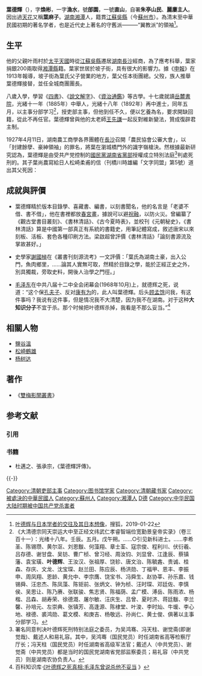 {{明清人物信息框
| 姓名 = 葉德輝
| 原名 =
| 圖片名稱= YeDeHui.png
| 圖片大小 = 220px
| 圖片說明 = 
| 最高職務 = 吏部主事
| 國家 = 大清
| 爵位 =
| 籍貫 = [[江蘇省_(清)|江蘇]][[吳縣|吳縣]]（今[[蘇州市|蘇州市]]）
| 族裔 = 漢族
| 旗籍 = 
| 字號 = 字'''煥彬'''，一字'''漁水'''，號'''郋園'''，一號'''直山'''<br>自署'''朱亭山民'''、'''麗廔主人'''
| 諡號 = 
| 出生日期 = [[同治|同治]]三年（1864年）
| 出生地點 = {{QING-1862}}[[湖南省_(清)|湖南]][[湘潭縣|湘潭縣]]
| 逝世日期 = 民國十六年（{{death date and age|1927|4|11|1864|0|0}}）
| 逝世地點 = {{ROC-1912}}[[湖南省_(中華民國)|湖南]][[長沙|長沙]]
| 墓葬 = 
| 配偶 =
| 親屬 = 
| 出身 = 
*光緒十八年（1892年）壬辰科進士出身
| 經歷 = 
| 著作 =
}}

'''葉德輝'''（{{bd|1864年||1927年|4月11日|catIdx=Y葉}}），字'''煥彬'''，一字'''漁水'''，號'''郋園'''，一號'''直山'''，自署'''朱亭山民'''、'''麗廔主人'''。{{r|duck|page=48}}因出過[[天花|天花]]又稱'''葉麻子'''。[[湖南省_(清)|湖南]][[湘潭縣|湘潭]]人，籍貫[[江蘇省_(清)|江蘇]][[吳縣|吳縣]]（今[[蘇州市|蘇州市]]）。{{r|duck|page=48}}為清末至中華民國初期的著名学者，也是近代史上著名的守舊派———“翼教派”的領袖<ref name="日本想像">[https://www.sohu.com/a/290782106_562249 叶德辉与日本学者的交往及其日本想像]，搜狐，2019-01-22</ref>。

==生平==
他的父親叶雨村於[[太平天國|太平天國]]時從[[江蘇省_(清)|江蘇]][[吳縣|吳縣]]遷居[[湖南省_(清)|湖南]][[長沙府|長沙]]經商，為了應考科舉，葉家捐銀200兩取得[[湘潭縣|湘潭縣]]籍。葉家世居於坡子街，具有很大的影響力。據《[[申報|申報]]》在1913年報導，坡子街為葉氏父子營業的地方，葉父任本街團總。父歿，族人推舉葉德輝接替，並任全城商團團長。

八歲入學，學習《[[四書|四書]]》、《[[說文解字|說文解字]]》、《[[資治通鑑|資治通鑑]]》等古學。十七歲就讀[[岳麓書院|岳麓書院]]，光緒十一年（1885年）中舉人，光緒十八年（1892年）再中進士，同年五月，以主事分部学习<ref>《大清德宗同天崇运大中至正经文纬武仁孝睿智端俭宽勤景皇帝实录》（卷三百十一）：光绪十八年。壬辰。五月。戊午朔。……○引见新科进士。……李希圣、陈锡瓒、黄尔沤、刘恩黻、何藻翔、章士荃、寇宗俊、程利川、伏衍羲、吕存德、谢甘盘、吴钫、曹广桢、曾习经、周汝钧、刘显曾、江逢辰、蔡镇藩、袁宝璜、'''叶德辉'''、王汝汉、张祖厚、饶轸、唐文治、陈毓錱、贵诚、桂森、存庆、文龙、沈宝琛、赵兰田、陈应辰、杨洪勋、丁福甲、恩丰、李振申、周凤翔、恩龄、黄允中、李宗膺、饶宝书、冯舜生、赵协莘、孙乐嘉、钱锡舜、汪忠杰、陈凤藻、陈钜前、张炳文、钟为桢、汪时琛、邓廷佐、李慎侯、吴思让、陈乃赓、张联骏、焦志贤、陈福荫、孟广模、溥岳、陈雨浓、杨楷、吕森、胡寿荣、徐德溉、屠尔敏、汪庆生、吕曾、夏时济、蒋廷黻、李兰馨、孙培元、左崇典、张镇芳、高逢源、陈棣堂、叶浚、李时灿、牛瑗、李心地、禄德、裘鸿勋、葛文模、和庚吉、杨敬远、孙尚仁、黄士俊、俱著以主事分部学习。</ref>，授吏部主事，但他到任不久，便以乞養為名，要求開缺回籍，從此不再任官。葉德輝曾與他的太老師[[王先謙|王先謙]]一起反對維新變法，贊成復辟君主制。

1927年4月11日，湖南農工商學各界團體在[[長沙|長沙]]召開「農民協會公審大會」，以「封建餘孽、豪紳領袖」的罪名，將葉在瀏城橋門外的識字嶺槍決。然根據最新研究認為，葉德輝是由受共产党控制的[[中國國民黨湖南省黨部|國民黨湖南省黨部]]授權成立特別法庭<ref>署名同意判决叶德辉死刑特别法庭之委员，为吴鸿骞、冯天柱、谢觉斋(即谢觉哉)、戴述人和易礼容。其中，吴鸿骞（国民党员）时任湖南省高等检察厅厅长；冯天柱（国民党员）时任湖南省高级军法官；戴述人（中共党员）、谢觉斋（中共党员）都是当时的国民党湖南省党部监察委员；易礼容（中共党员）则是湖南农协负责人。</ref>判處死刑的。其子葉尚農寫給日人松崎柔甫的信（刊橋川時雄編「文字同盟」第5號）道出其父死因：

{{Cquote 2|今將先父遇難被害各情節，涕泣陳之。先父於夏曆三月初七日晚六時，被農工界在家捕去，送押長沙縣署內。當即遍懇有力各要人，出為救援，均歸無效。初十日，由長沙縣轉送特別法庭，於下午三時提訊一次，所犯刑律，帝制嫌疑。四時，送往瀏陽門外識字嶺槍決。身受兩槍，一中頭部，一中心部，遂遭慘死。嗚呼，痛哉！是日，全家大小，恐被逮捕，均皆逃避，妻離子散，惶懼萬分。家中所有藏書，以及金石字畫、古銅遺稿、應用金銀珠玉、衣服器具等要件，均被彼等搶劫一空。家中僅存少數書籍、碑帖、書版，充為中山圖書館所有。現懇友人疏通，故未搬移他處。住宅充為館址，並設辦事處，管理有人，聞有散失。家藏宋元及善本書籍，計存無幾。現事仍未解嚴，棘人閤家大小，男女人丁，至今隱逸，逃往四方，仍未團聚。霎時家敗人亡，不知所犯何律。先嚴近撰《觀古堂藏書記》、年譜、詩稿、經學各書，均被沒充。刻在托友說項，不知能否發還。棘人遭此大故，現在流離失所，寢饋難安，神情恍怫，如若顛狂，一切苦衷，罄竹莫宣。知我如兄，其將何以教之，而將何以救之耶！棘人葉尚農泣血頓首夏曆七月十四日。'''<ref>葉德輝事實上是因為罵農民協會的一幅對聯被處死的。[[柳直荀|柳直荀]]《馬日事變的回憶》：「葉德輝對聯是「農運久長，稻梁菽麥黍稷，一班雜種；會場廣大，馬牛羊雞犬豬，都是畜生。」（王健民：《中國共產黨史稿》第447頁）</ref><ref>[[许克祥|许克祥]]在其回忆文章里说，叶的对联是在行刑之前写的，“葉是全國有名的文人，當行刑之前，葉對看管他的共幹說：「我有對聯一副，送給你們：『農運宏開，稻粱菽麥黍稷，一般雜種；會場擴大，馬牛羊鷄犬豕，六畜成群。』”（许克祥《[http://peacehall.com/news/gb/z_special/2007/02/200702080222.shtml 马日事变长沙剷共始末]》）</ref><ref>以前給葉家挑糞的都是從後門出入，1927年，北伐革命軍佔領長沙，糞夫沒跟葉打招呼就改由前門出入。葉德輝認為這毀壞了他的風水，抓住糞夫一頓拳打腳踢。糞夫跑到隔壁農民協會控告。農會前去調解，但葉德輝不予理會。於是農會就把這個事情移交到了特別法院。法院判決葉德輝出養傷費三四千元給糞夫。葉德輝不僅拒不賠錢，還作了一副對聯給農會：農運宏開，稻粱菽，麥黍稷，盡皆雜種；會場廣闊，馬牛羊，雞犬豕，都是畜生。橫批是：斌尖卡傀。這下把農會特別法院徹底惹火了，以葉「前清時即仇視革新派」等五條罪名判處其死刑。（[http://www.hn.xinhuanet.com/cul/2006-06/28/content_7376175.htm 長沙人葉德輝的是非一生] {{webarchive|url=https://web.archive.org/web/20060805210126/http://www.hn.xinhuanet.com/cul/2006-06/28/content_7376175.htm |date=2006-08-05 }}）</ref>}}

==成就與評價==
* 葉德輝精於版本目錄學、喜藏書、編書，以刻書聞名，他的名言是「老婆不借、書不借」，他在書裡都放[[春宮畫|春宮畫]]，據說可以避[[祝融|祝融]]，以防火災。曾編纂了《觀古堂書目叢刻》、《書林清話》、《古今夏時表》，並校刊《元朝秘史》，《書林清話》算是中國第一部真正有系統的書籍史，用筆記體寫成，敘述唐宋以來刻板、活板、套色各種印刷方法。梁啟超曾評價《書林清話》「論刻書源流及掌故甚好。」

* 史學家[[謝國楨|謝國楨]]在《叢書刊刻源流考》一文評價：「葉氏為湖南土豪，出入公門，魚肉鄉里，……論其人實無可取，然精於目錄之學，能於正經正史之外，別具獨裁，旁取史料，開後人治學之門徑。」

* [[毛泽东|毛泽东]]在中共八届十二中全会闭幕会(1968年10月)上，就德辉之死，说道：“这个保[[孔夫子|孔夫子]]、反对[[康有为|康有为]]的，此人叫葉德輝。后头[[顾孟馀|顾孟馀]]问我，有这件事吗？我说有这件事，但是情况我不大清楚，因为我不在湖南。对于这种'''大知识分子'''不宜于杀。那个时候把叶德辉杀掉，我看是不那么妥当。”<ref>百科知识库·[http://www.zsku.net/mingren/sort053/204495410894_4.html 《叶德辉之死真相:毛泽东曾说杀他不妥当] 》{{webarchive|url=https://web.archive.org/web/20160305095604/http://zsku.net/mingren/sort053/204495410894_4.html |date=2016-03-05 }}</ref>

== 相關人物 ==
*[[鹽谷溫|鹽谷溫]]
*[[松崎鶴雄|松崎鶴雄]]
*[[杨树达|杨树达]]

== 著作 ==
*《[[雙梅影闇叢書|雙梅影闇叢書]]》

== 参考文献 ==
=== 引用 ===
{{Reflist|refs=
<ref name="duck">{{cite book |author1=龙剑宇 |chapter=第二章 湘潭——地灵人杰 |title=《乌石寨揽胜——彭德怀故里纪行》 |date=1998-10-01 |publisher=西南师范大学出版社 |location=重庆市 |isbn=7-5621-2044-7}}</ref>
}}

=== 书籍 ===
*杜邁之、張承宗，《葉德輝評傳》。

{{-}}
{{Wikisource author}}
{{光緒十八年壬辰科殿試金榜}}

{{DEFAULTSORT:Ye葉}}
[[Category:清朝吏部主事|Category:清朝吏部主事]]
[[Category:图书馆学家|Category:图书馆学家]]
[[Category:清朝藏书家|Category:清朝藏书家]]
[[Category:被處決的中華民國人|Category:被處決的中華民國人]]
[[Category:蘇州人|Category:蘇州人]]
[[Category:湘潭人|Category:湘潭人]]
[[Category:葉姓|D德]]
[[Category:中华民国大陆时期被中国共产党杀害者|Category:中华民国大陆时期被中国共产党杀害者]]